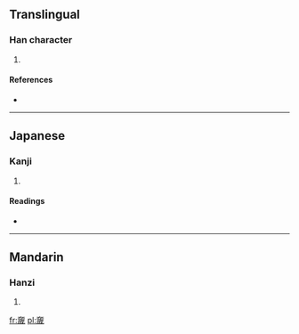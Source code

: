 ==Translingual==

===Han character===
{{Han char|rn=37|rad=大|as=13|sn=16|four=|canj=大卜一竹 (KYMH)}}

# {{defn|Han|sort=大13}}

====References====
* {{Han ref|kx=0254.100|dkj=06013|dj=0516.010|hdz=10549.130|uh=596F|ud=22895}}

----

==Japanese==

===Kanji===
{{ja-kanji|grade=|rs=大13}}

# {{defn|Japanese|sort=大13}}

====Readings====
* {{ja-readings|on=[[かつ]] (katsu), [[かち]] (kachi)|kun=[[おおきい]] (ookii), [[ひろびろと]] (hirobiroto)}}

----

==Mandarin==

===Hanzi===
{{cmn-hanzi|pin=[[huò]] ([[huo4]])|wg=huo<sup>4</sup>}}

# {{defn|Mandarin|sort=大13}}

[[fr:奯]]
[[pl:奯]]